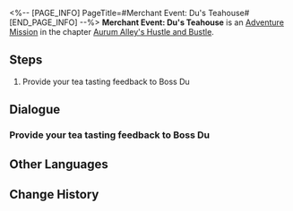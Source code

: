 <%-- [PAGE_INFO]
PageTitle=#Merchant Event: Du's Teahouse#
[END_PAGE_INFO] --%>
{{Stub|Dialogue, characters, and location(s)}}
{{Mission Infobox
|id            = 8003249
|title         = 
|image         = Mission Merchant Event: Du's Teahouse.png
|type          = Adventure
|event_name    = 
|chapter       = Aurum Alley's Hustle and Bustle
|requirements  = [[Adventure Mission]] ''[[Merchant Event: Du's Teahouse]]'' completed
|summary       = <!--official mission summary from Fate's Atlas-->
|characters    = <!--characters that appear in this mission-->
|startLocation = <!--location as it intially appears on the mission screen-->
|world         = <!--i.e. Penacony-->
|area          = <!--i.e. A Child's Dream-->
|prev          = 
|next          = 
|exp           = 
|credits       = 20000
|stellarJade   = 
|other         = {{Card List|Traveler's Guide*2|delim=;}}
}}
'''Merchant Event: Du's Teahouse''' is an [[Adventure Mission]] in the chapter [[Aurum Alley's Hustle and Bustle]].

==Steps==
# Provide your tea tasting feedback to Boss Du

<!--
==Gameplay Notes==

--><!--
==Trial Character==

-->
==Dialogue==
{{Stub Dialogue}}
===Provide your tea tasting feedback to Boss Du===
{{Mission Description|type=adventure|location=<!--to be added-->|In order to revitalize Aurum Alley, the merchant guild aims to fully utilize the docks' logistics capacity and establish close collaborations with the stores in the alley.<br />The guild has sent you to persuade Du's Teahouse to establish a partnership with the guild. However, its proprietor Boss Du has encountered some troubles at the moment...}}
{{Dialogue Start}}
:{{tx}}
{{Dialogue End}}

==Other Languages==
{{Other Languages
|en   = Merchant Event: Du's Teahouse
|zhs  = 商铺事件•杜氏茶庄
|zht  = 商鋪事件•杜氏茶莊
|ja   = 店舗イベント・杜氏茶荘
|ko   = 상점 사건•두가네 찻집
|es   = Evento de tienda: Casa de té Du
|fr   = Événement de magasin : Salon de thé de Du
|ru   = Событие магазина: «Чайная Ду»
|th   = อิเวนต์ร้านค้า: Du's Teahouse
|vi   = Sự Kiện Cửa Tiệm - Tiệm Trà Họ Du
|de   = Händlerereignis: Dus Teehaus
|id   = Event Toko: Du's Teahouse
|pt   = Evento de Comerciante: Casa de Chá do Du
}}

==Change History==
{{Change History|1.3}}
